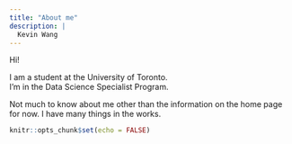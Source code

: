 ```yaml
---
title: "About me"
description: |
  Kevin Wang
---
```


Hi!

I am a student at the University of Toronto.<br>
I'm in the Data Science Specialist Program.

Not much to know about me other than the information on the home page for now. I have many things in the works.

```r
knitr::opts_chunk$set(echo = FALSE)
```

